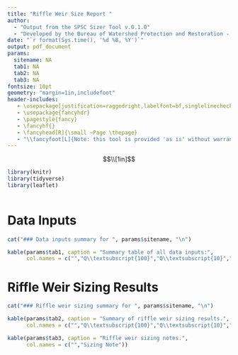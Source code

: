 ```yaml
---
title: "Riffle Weir Size Report "
author: 
  - "Output from the SPSC Sizer Tool v.0.1.0"
  - "Developed by the Bureau of Watershed Protection and Restoration - Anne Arundel County"
date: "`r format(Sys.time(), '%d %B, %Y')`"
output: pdf_document
params: 
  sitename: NA
  tab1: NA
  tab2: NA
  tab3: NA
fontsize: 10pt
geometry: "margin=1in,includefoot"
header-includes:
   - \usepackage[justification=raggedright,labelfont=bf,singlelinecheck=false]{caption}
   - \usepackage{fancyhdr}
   - \pagestyle{fancy}
   - \fancyhf{}
   - \fancyhead[R]{\small ~Page \thepage}
   - "\\fancyfoot[L]{Note: this tool is provided 'as is' without warranty of any kind, either expressed, implied, or statutory.  The user assumes the entire risk as to the quality and performance of the data from this tool.  Report is generated using user-developed and user-entered data.  Anne Arundel County makes no claims as to the validity or accuracy of the data used to develop this report or results detailed in the report.}"
---
```


$$\\[1in]$$

\newpage

```r
library(knitr)
library(tidyverse)
library(leaflet)
 
```

# Data Inputs 

```r
cat("### Data inputs summary for ", params$sitename, "\n")

kable(params$tab1, caption = "Summary table of all data inputs:",
      col.names = c("","Q\\textsubscript{100}","Q\\textsubscript{10}","Q\\textsubscript{2}"))

```

\newpage

# Riffle Weir Sizing Results 

```r
cat("### Riffle weir sizing summary for ", params$sitename, "\n")

kable(params$tab2, caption = "Summary of riffle weir sizing results.",
      col.names = c("","Q\\textsubscript{100}","Q\\textsubscript{10}","Q\\textsubscript{2}"))

kable(params$tab3, caption = "Riffle weir sizing notes.",
      col.names = c("","Sizing Note"))

```